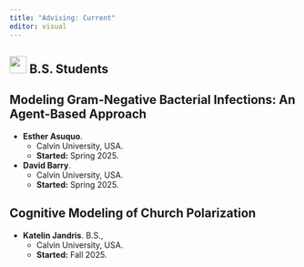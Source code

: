 ```yaml
---
title: "Advising: Current"
editor: visual
---
```


## ![](images/paste-3.png){width="30"} B.S. Students

::: {.callout-note}
## Modeling Gram-Negative Bacterial Infections: An Agent-Based Approach
- **Esther Asuquo**. 
  - Calvin University, USA. 
  - **Started:** Spring 2025.
- **David Barry**. 
  - Calvin University, USA. 
  - **Started:** Spring 2025.
:::

:::{.callout-note}
## Cognitive Modeling of Church Polarization
- **Katelin Jandris**. B.S., 
  - Calvin University, USA. 
  - **Started:** Fall 2025.
:::

<!-- ## ![](images/paste-2.png){width="30"} M.Sc. Students -->

<!-- ## ![](images/paste-1.png){width="30"} PhD Students -->